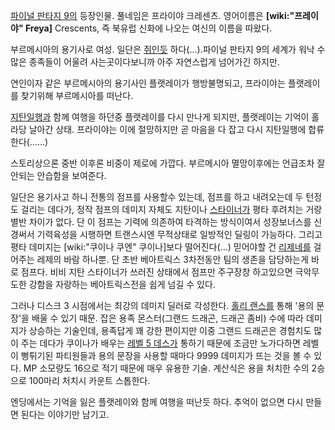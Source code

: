 [[파이널 판타지 9]]의 등장인물. 풀네임은 프라이야 크레센츠. 영어이름은 '''[wiki:"프레이야" Freya]''' Crescents, 즉 북유럽 신화에 나오는 여신의 이름을 따왔다.

부르메시아의 용기사로 여성. 일단은 [[쥐]]인듯 하다(...).파이널 판타지 9의 세계가 워낙 수많은 종족들이 어울려 사는곳이다보니까 아주 자연스럽게 넘어가긴 하지만. 

연인이자 같은 부르메시아의 용기사인 플랫레이가 행방불명되고, 프라이야는 플랫레이를 찾기위해 부르메시아를 떠난다.

[[지탄]]일행과 함께 여행을 하던중 플랫레이를 다시 만나게 되지만, 플랫레이는 기억이 홀라당 날아간 상태. 프라이야는 이에 절망하지만 곧 마음을 다 잡고 다시 지탄일행에 합류한다(......)

스토리상으론 중반 이후론 비중이 제로에 가깝다. 부르메시아 멸망이후에는 언급조차 잘 안되는 안습함을 보여준다.

일단은 용기사고 하니 전통의 점프를 사용할수 있는데, 점프를 하고 내려오는데 두 턴정도 걸리는 데다가, 정작 점프의 데미지 자체도 지탄이나 [[스타이너]]가 평타 후려치는 거랑 별반 차이가 없다. 단 이 점프는 기력에 의존하여 타격하는 방식이여서 성장보너스를 신경써서 기력육성을 시행하면 트랜스시엔 무적상태로 일방적인 딜링이 가능하다. 그리고 평타 데미지는 [wiki:"쿠이나 쿠엔" 쿠이나]보다 떨어진다(...) 믿어야할 건 [[리제네]]를 걸어주는 레제의 바람 하나뿐. 단 초반 베아트릭스 3차전동안 팀의 생존을 담당하는게 바로 점프다. 비비 지탄 스타이너가 쓰러진 상태에서 점프만 주구장창 하고있으면 극악무도한 강함을 자랑하는 베아트릭스전을 쉽게 넘길 수 있다.

그러나 디스크 3 시점에서는 최강의 데미지 딜러로 각성한다. [[홀리 랜스]]를 통해 '용의 문장'을 배울 수 있기 때문. 잡은 용족 몬스터(그랜드 드래곤, 드래곤 좀비) 수에 따라 데미지가 상승하는 기술인데, 용족답게 꽤 강한 편이지만 이중 그랜드 드래곤은 경험치도 많이 주는 데다가 쿠이나가 배우는 [[레벨 5 데스]]가 통하기 때문에 조금만 노가다하면 레벨이 뻥튀기된 파티원들과 용의 문장을 사용할 때마다 9999 데미지가 뜨는 것을 볼 수 있다. MP 소모량도 16으로 적기 때문에 매우 유용한 기술. 계산식은 용을 처치한 수의 2승으로 100마리 처치시 카운트 스톱한다.

엔딩에서는 기억을 잃은 플랫레이와 함께 여행을 떠난듯 하다. 추억이 없으면 다시 만들면 된다는 이야기만 남기고.
